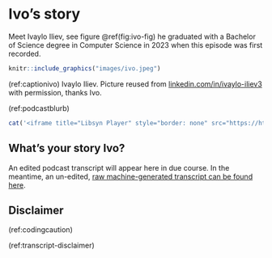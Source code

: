 # Ivo's story {#ivo}

Meet Ivaylo Iliev, see figure \@ref(fig:ivo-fig) he graduated with a Bachelor of Science degree in Computer Science in 2023 when this episode was first recorded.

```r
knitr::include_graphics("images/ivo.jpeg")
```
(ref:captionivo) Ivaylo Iliev. Picture reused from [linkedin.com/in/ivaylo-iliev3](https://www.linkedin.com/in/ivaylo-iliev3/) with permission, thanks Ivo.

(ref:podcastblurb)

```r
cat('<iframe title="Libsyn Player" style="border: none" src="https://html5-player.libsyn.com/embed/episode/id/27145818/height/90/theme/custom/thumbnail/yes/direction/forward/render-playlist/no/custom-color/000000/" height="90" width="100%" scrolling="no"  allowfullscreen="" webkitallowfullscreen="true" mozallowfullscreen="true" allowfullscreen="true" msallowfullscreen="true" style="border: none;"></iframe>')
```

## What's your story Ivo? {#ivo-story}


An edited podcast transcript will appear here in due course. In the meantime, an un-edited, [raw machine-generated transcript can be found here](https://github.com/dullhunk/cdyf/blob/master/raw-transcript-ivo.md).




## Disclaimer  


::: {.rmdcaution}

(ref:codingcaution)

(ref:transcript-disclaimer)  

:::

